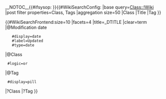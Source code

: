 __NOTOC__{{#ifsysop: {{CSP alert}}}}{{#WikiSearchConfig:
|base query=[[Class::!Wiki]]
|post filter properties=Class, Tags
|aggregation size=50
|Class
|Title
|Tag
}}
<div class="main-search">
{{#WikiSearchFrontend:size=10
|facets=4
|title=_DTITLE
|clear=term
|@Modification date
    #display=date
    #label=Updated
    #type=date
|@Class
  #logic=or
|@Tag
  #display=pill
|?Class
|?Tag
}}
</div>